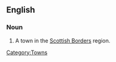 ==English==
{{wikipedia}}

===Noun===
{{en-proper noun}}

# A town in the [[w:Scottish Borders|Scottish Borders]] region.

[[Category:Towns]]